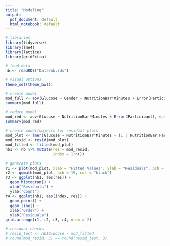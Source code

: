 ```yaml
---
title: "Modeling"
output:
  pdf_document: default
  html_notebook: default
---
```


```r
# libraries
library(tidyverse)
library(lme4)
library(lattice)
library(gridExtra)

# load data
nb <- readRDS("Data/nb.rds")

# visual options
theme_set(theme_bw())
```

```r
# create model
mod_full <- aov(Glucose ~ Gender + NutritionBar*Minutes + Error(Participant), data = nb)
summary(mod_full)
```

```r
# reduce model
mod_red <- aov(Glucose ~ NutritionBar*Minutes + Error(Participant), data = nb)
summary(mod_red)
```

```r
# create model/objects for residual plots
mod_plot <- lmer(Glucose ~ NutritionBar*Minutes + (1 | NutritionBar:Participant), data = nb)
mod_resid <- resid(mod_plot)
mod_fitted <- fitted(mod_plot)
nb1 <- nb %>% mutate(res = mod_resid,
                     index = 1:n())

# generate plots
r1 <- plot(mod_plot, xlab = "Fitted Values", ylab = "Residuals", pch = 19, col = "black")
r2 <- qqmath(mod_plot, pch = 19, col = "black")
r3 <- ggplot(nb1, aes(res)) +
  geom_histogram() +
  xlab("Residuals") +
  ylab("Count")
r4 <- ggplot(nb1, aes(index, res)) +
  geom_point() +
  geom_line() +
  xlab("Order") +
  ylab("Residuals")
grid.arrange(r1, r2, r3, r4, nrow = 2)

# residual checks
# resid_test <- nb$Glucose - mod_fitted
# round(mod_resid, 3) == round(resid_test, 3)
```
